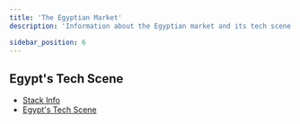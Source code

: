 ```yaml
---
title: 'The Egyptian Market'
description: 'Information about the Egyptian market and its tech scene'

sidebar_position: 6
---
```


## Egypt's Tech Scene

-   [Stack Info](https://stackinfo.me/)
-   [Egypt's Tech Scene](https://mahsayedsalem.hashnode.dev/series/egypt-tech-scene)

